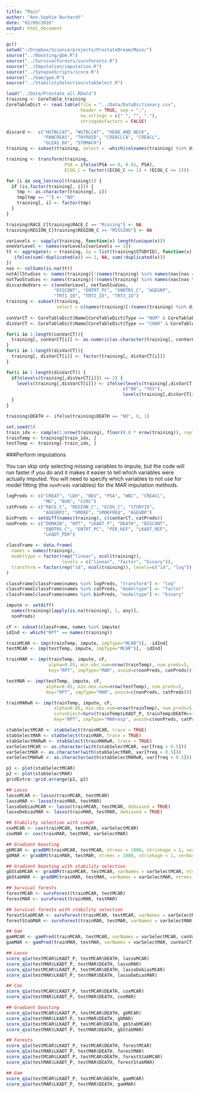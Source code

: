 ```yaml
---
title: "Main"
author: "Ann-Sophie Buchardt"
date: "02/09/2016"
output: html_document
---
```


```r
gc()
setwd("~/Dropbox/Science/projects/ProstateDream/Main/")
source("../Boosting/gbm.R")
source("../SurvivalForests/survForests.R")
source("../Imputation/imputation.R")
source("../SynapseScripts/score.R")
source("../Gam/gam.R")
source("../StabilitySelection/stabSelect.R")
```

```r
load("../Data/Prostate_all.RData")
training <- CoreTable_training
CoreTableDict <- read.table(file = "../Data/DataDictionary.csv", 
                            header = TRUE, sep = ";",
                            na.strings = c(" ", "", "."),
                            stringsAsFactors = FALSE)
```

```r
discard <-  c("HGTBLCAT", "WGTBLCAT", "HEAD_AND_NECK", 
              "PANCREAS", "THYROID", "CREACLCA", "CREACL", 
              "GLEAS_DX", "STOMACH")
training <- subset(training, select = -which(colnames(training) %in% discard))

training <- transform(training, 
                      PSA = ifelse(PSA == 0, 0.01, PSA),
                      ECOG_C = factor((ECOG_C >= 1) + (ECOG_C >= 2)))

for (i in seq_len(ncol(training))) {
  if (is.factor(training[, i])) {
    tmp <- as.character(training[, i])
    tmp[tmp == ""] <- "NO"
    training[, i] <- factor(tmp)
  }
}

training$RACE_C[training$RACE_C == "Missing"] <- NA
training$REGION_C[training$REGION_C == "MISSING"] <- NA

varLevels <- sapply(training, function(x) length(unique(x)))
oneVarLevel <- names(varLevels[varLevels == 1])
tt <- aggregate(x = training, by = list(training$STUDYID), function(x) {
   ifelse(sum(!duplicated(x)) == 1, NA, sum(!duplicated(x)))
})
nas <- colSums(is.na(tt))
notAllStudies <- names(training)[!(names(training) %in% names(nas[nas == 0]))]
notTwoStudies <- names(training)[!(names(training) %in% names(nas[nas %in% 0:1]))]
discardedVars <- c(oneVarLevel, notTwoStudies,
                  "DISCONT", "ENTRT_PC", "ENDTRS_C", "AGEGRP", 
                  "TRT1_ID", "TRT2_ID", "TRT3_ID")  
training <- subset(training, 
                   select = c(names(training)[!(names(training) %in% discardedVars)]))
 
conVarCT <- CoreTableDict$Name[CoreTableDict$Type == "NUM" & CoreTableDict$Name %in% names(training)]
disVarCT <- CoreTableDict$Name[CoreTableDict$Type == "CHAR" & CoreTableDict$Name %in% names(training)]

for(i in 1:length(conVarCT)){
  training[, conVarCT[i]] <- as.numeric(as.character(training[, conVarCT[i]]))
}
for(i in 1:length(disVarCT)){
  training[, disVarCT[i]] <- factor(training[, disVarCT[i]])
}

for(i in 1:length(disVarCT)) {
  if(nlevels(training[,disVarCT[i]]) == 2) {
    levels(training[,disVarCT[i]]) <- ifelse(levels(training[,disVarCT[i]]) == c("NO", "Y"), 
                                            c("NO", "YES"), 
                                            levels(training[,disVarCT[i]]))
  }
}

training$DEATH <- ifelse(training$DEATH == "NO", 0, 1)
```

```r
set.seed(5)
train_idx <- sample(1:nrow(training), floor(0.8 * nrow(training)), replace = FALSE)
trainTemp <- training[train_idx, ] 
testTemp <- training[-train_idx, ] 
```


###Perform imputations

You can skip only selecting missing variables to impute, but the code will run faster if you do and it makes it easier to tell which variables were actually imputed. You will need to specify which variables to not use for model fitting (the `nonPreds` variables) for the MAR imputation methods.


```r
logPreds <- c("CREAT", "LDH", "NEU", "PSA", "WBC", "CREACL", 
              "MG", "BUN", "CCRC")
catPreds <- c("RACE_C", "REGION_C", "ECOG_C", "STUDYID",
              "AGEGRP2", "SMOKE", "SMOKFREQ", "AGEGRP")
binPreds <- setdiff(names(training), c(conVarCT, catPreds))
nonPreds <- c("DOMAIN", "RPT", "LKADT_P", "DEATH", "DISCONT",
              "ENDTRS_C", "ENTRT_PC", "PER_REF", "LKADT_REF",
              "LKADT_PER")

classFrame <- data.frame(
  names = names(training), 
  modeltype = factor(rep("linear", ncol(training)),
                     levels = c("linear", "factor", "binary")),
  transform = factor(rep("id", ncol(training)), levels=c("id", "log"))
)

classFrame[classFrame$names %in% logPreds, "transform"] <- "log"
classFrame[classFrame$names %in% catPreds, "modeltype"] <- "factor"
classFrame[classFrame$names %in% binPreds, "modeltype"] <- "binary"

impute <- setdiff(
  names(training)[apply(is.na(training), 2, any)],
  nonPreds)
```

```r
cF <- subset(classFrame, names %in% impute)
idInd <- which("RPT" == names(training))

trainMCAR <- imp(trainTemp, impute, impType="MCAR")[, -idInd]
testMCAR <- imp(testTemp, impute, impType="MCAR")[, -idInd]

trainMAR <- imp(trainTemp, impute, cF,
                alpha=0.05, min.obs.num=nrow(trainTemp), num.preds=5,
                key="RPT", impType="MAR", avoid=c(nonPreds, catPreds))[, -idInd]

testMAR <- imp(testTemp, impute, cF,
               alpha=0.05, min.obs.num=nrow(testTemp), num.preds=5,
               key="RPT", impType="MAR", avoid=c(nonPreds, catPreds))[, -idInd]

trainMARwR <- imp(trainTemp, impute, cF,
                  alpha=0.05, min.obs.num=nrow(trainTemp), num.preds=5,
                  survobject=Surv(trainTemp$LKADT_P, trainTemp$DEATH==1),
                  key="RPT", impType="MARresp", avoid=c(nonPreds, catPreds))[, -idInd]
```


```r
stabSelectMCAR <- stabSelect(trainMCAR, trace = TRUE)
stabSelectMAR <- stabSelect(trainMAR, trace = TRUE)
stabSelectMARwR <- stabSelect(trainMARwR, trace = TRUE)
varSelectMCAR <- as.character(with(stabSelectMCAR, var[freq > 0.5]))
varSelectMAR <- as.character(with(stabSelectMAR, var[freq > 0.5]))
varSelectMARwR <- as.character(with(stabSelectMARwR, var[freq > 0.5]))
```

```r
p1 <- plot(stabSelectMCAR)
p2 <- plot(stabSelectMAR)
gridExtra::grid.arrange(p1, p2)
```


```r
## Lasso 
lassoMCAR <- lasso(trainMCAR, testMCAR)
lassoMAR <- lasso(trainMAR, testMAR)
lassoDebiasMCAR <- lasso(trainMCAR, testMCAR, debiased = TRUE)
lassoDebiasMAR <- lasso(trainMAR, testMAR, debiased = TRUE)

## Stability selection with coxph
coxMCAR <- cox(trainMCAR, testMCAR, varSelectMCAR)
coxMAR <- cox(trainMAR, testMAR, varSelectMAR)

## Gradient boosting
gbMCAR <- gradBM(trainMCAR, testMCAR, ntrees = 1000, shrinkage = 1, verbose = TRUE)
gbMAR <- gradBM(trainMAR, testMAR, ntrees = 1000, shrinkage = 1, verbose = TRUE)

## Gradient boosting with stability selection
gbStabMCAR <- gradBM(trainMCAR, testMCAR, varNames = varSelectMCAR, ntrees = 1000, shrinkage = 1, verbose = TRUE)
gbStabMAR <- gradBM(trainMAR, testMAR, varNames = varSelectMAR, ntrees = 1000, shrinkage = 1, verbose = TRUE)

## Survival forests
forestMCAR <- survForest(trainMCAR, testMCAR)
forestMAR <- survForest(trainMAR, testMAR)

## Survival forests with stability selection
forestStabMCAR <- survForest(trainMCAR, testMCAR, varNames = varSelectMCAR)
forestStabMAR <- survForest(trainMAR, testMAR, varNames = varSelectMAR)

## Gam 
gamMCAR <- gamPred(trainMCAR, testMCAR, varNames = varSelectMCAR, conVarCT, disVarCT) 
gamMAR <- gamPred(trainMAR, testMAR, varNames = varSelectMAR, conVarCT, disVarCT)
```


```r
## Lasso
score_q1a(testMCAR$LKADT_P, testMCAR$DEATH, lassoMCAR)
score_q1a(testMAR$LKADT_P, testMAR$DEATH, lassoMAR)
score_q1a(testMCAR$LKADT_P, testMCAR$DEATH, lassoDebiasMCAR)
score_q1a(testMAR$LKADT_P, testMAR$DEATH, lassoDebiasMAR)

## Cox
score_q1a(testMCAR$LKADT_P, testMCAR$DEATH, coxMCAR)
score_q1a(testMAR$LKADT_P, testMAR$DEATH, coxMAR)

## Gradient boosting
score_q1a(testMCAR$LKADT_P, testMCAR$DEATH, gbMCAR)
score_q1a(testMAR$LKADT_P, testMAR$DEATH, gbMAR)
score_q1a(testMCAR$LKADT_P, testMCAR$DEATH, gbStabMCAR)
score_q1a(testMAR$LKADT_P, testMAR$DEATH, gbStabMAR)

## Forests
score_q1a(testMCAR$LKADT_P, testMCAR$DEATH, forestMCAR)
score_q1a(testMAR$LKADT_P, testMAR$DEATH, forestMAR)
score_q1a(testMCAR$LKADT_P, testMCAR$DEATH, forestStabMCAR)
score_q1a(testMAR$LKADT_P, testMAR$DEATH, forestStabMAR)

## Gam
score_q1a(testMCAR$LKADT_P, testMCAR$DEATH, gamMCAR)
score_q1a(testMAR$LKADT_P, testMAR$DEATH, gamMAR)
```

